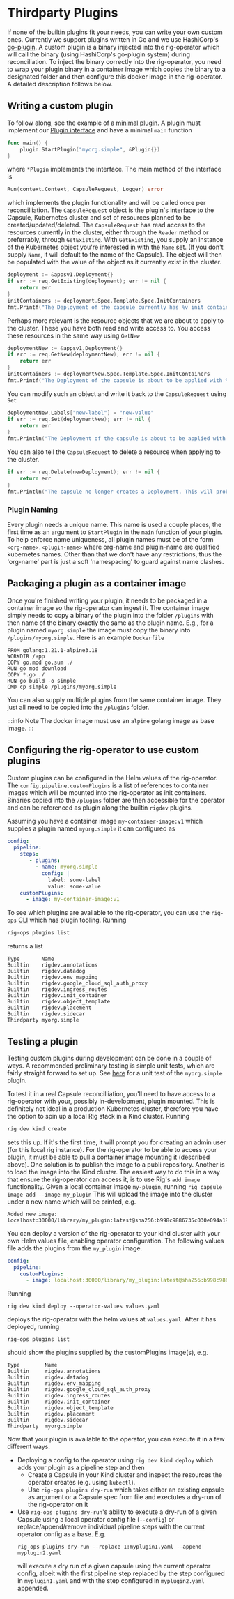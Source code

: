 # Thirdparty Plugins

If none of the builtin plugins fit your needs, you can write your own custom ones. Currently we support plugins written in Go and we use HashiCorp's [go-plugin](https://github.com/hashicorp/go-plugin). A custom plugin is a binary injected into the rig-operator which will call the binary (using HashiCorp's go-plugin system) during reconciliation. To inject the binary correctly into the rig-operator, you need to wrap your plugin binary in a container image which copies the binary to a designated folder and then configure this docker image in the rig-operator. A detailed description follows below.


## Writing a custom plugin
To follow along, see the example of a [minimal plugin](https://github.com/rigdev/rig/blob/main/examples/simple-plugin/main.go). A plugin must implement our [Plugin interface](https://github.com/rigdev/rig/blob/main/pkg/controller/plugin/server.go#L201) and have a minimal `main` function
```go
func main() {
	plugin.StartPlugin("myorg.simple", &Plugin{})
}
```
where `*Plugin` implements the interface. The main method of the interface is 
```go
Run(context.Context, CapsuleRequest, Logger) error
```
which implements the plugin functionality and will be called once per reconcilliation. The `CapsuleRequest` object is the plugin's interface to the Capsule, Kubernetes cluster and set of resources planned to be created/updated/deleted.
The `CapsuleRequest` has read access to the resources currently in the cluster, either through the `Reader` method or preferrably, through `GetExisting`. With `GetExisting`, you supply an instance of the Kubernetes object you're interested in with the `Name` set. (If you don't supply `Name`, it will default to the name of the Capsule). The object will then be populated with the value of the object as it currently exist in the cluster.

```go
deployment := &appsv1.Deployment{}
if err := req.GetExisting(deployment); err != nil {
	return err
}
initContainers := deployment.Spec.Template.Spec.InitContainers
fmt.Printf("The Deployment of the capsule currently has %v init containers.\n", len(initContainers))
```
Perhaps more relevant is the resource objects that we are about to apply to the cluster. These you have both read and write access to. You access these resources in the same way using `GetNew`
```go
deploymentNew := &appsv1.Deployment{}
if err := req.GetNew(deploymentNew); err != nil {
	return err
}
initContainers := deploymentNew.Spec.Template.Spec.InitContainers
fmt.Printf("The Deployment of the capsule is about to be applied with %v init containers.\n", len(initContainers))
```
You can modify such an object and write it back to the `CapsuleRequest` using `Set`
```go
deploymentNew.Labels["new-label"] = "new-value"
if err := req.Set(deploymentNew); err != nil {
	return err
}
fmt.Println("The Deployment of the capsule is about to be applied with a new label.")
```

You can also tell the `CapsuleRequest` to delete a resource when applying to the cluster.
```go
if err := req.Delete(newDeployment); err != nil {
	return err
}
fmt.Println("The capsule no longer creates a Deployment. This will probably break your system :(")
```

### Plugin Naming

Every plugin needs a unique name. This name is used a couple places, the first time as an argument to `StartPlugin` in the `main` function of your plugin. To help enforce name uniqueness, all plugin names must be of the form `<org-name>.<plugin-name>` where org-name and plugin-name are qualified kubernetes names. Other than that we don't have any restrictions, thus the 'org-name' part is just a soft 'namespacing' to guard against name clashes.

## Packaging a plugin as a container image

Once you're finished writing your plugin, it needs to be packaged in a container image so the rig-operator can ingest it. The container image simply needs to copy a binary of the plugin into the folder `/plugins` with then name of the binary exactly the same as the plugin name. E.g., for a plugin named `myorg.simple` the image must copy the binary into `/plugins/myorg.simple`. Here is an example `Dockerfile` 

```docker
FROM golang:1.21.1-alpine3.18
WORKDIR /app
COPY go.mod go.sum ./
RUN go mod download
COPY *.go ./
RUN go build -o simple 
CMD cp simple /plugins/myorg.simple
```

You can also supply multiple plugins from the same container image. They just all need to be copied into the `/plugins` folder.

:::info Note
The docker image must use an `alpine` golang image as base image.
:::


## Configuring the rig-operator to use custom plugins
Custom plugins can be configured in the Helm values of the rig-operator. The `config.pipeline.customPlugins` is a list of references to container images which will be mounted into the rig-operator as init containers. Binaries copied into the `/plugins` folder are then accessible for the operator and can be referenced as plugin along the builtin `rigdev` plugins.

Assuming you have a container image `my-container-image:v1` which supplies a plugin named `myorg.simple` it can configured as
```yaml
config:
  pipeline:
    steps:
       - plugins:
         - name: myorg.simple
           config: |
             label: some-label
             value: some-value
    customPlugins:
      - image: my-container-image:v1
```

To see which plugins are available to the rig-operator, you can use the `rig-ops` [CLI](/operator-manual/cli) which has plugin tooling. Running
```bash
rig-ops plugins list
```
returns a list
```
Type       Name                                  
Builtin    rigdev.annotations                         
Builtin    rigdev.datadog                             
Builtin    rigdev.env_mapping                         
Builtin    rigdev.google_cloud_sql_auth_proxy         
Builtin    rigdev.ingress_routes                      
Builtin    rigdev.init_container                      
Builtin    rigdev.object_template                     
Builtin    rigdev.placement                           
Builtin    rigdev.sidecar 
Thirdparty myorg.simple
```



## Testing a plugin

Testing custom plugins during development can be done in a couple of ways. A recommended preliminary testing is simple unit tests, which are fairly straight forward to set up. See [here](https://github.com/rigdev/rig/blob/main/examples/simple-plugin/plugin_test.go) for a unit test of the `myorg.simple` plugin.

To test it in a real Capsule reconcilliation, you'll need to have access to a rig-operator with your, possibly in-development, plugin mounted. This is definitely not ideal in a production Kubernetes cluster, therefore you have the option to spin up a local Rig stack in a Kind cluster. Running

```bash
rig dev kind create
```
sets this up. If it's the first time, it will prompt you for creating an admin user (for this local rig instance). For the rig-operator to be able to access your plugin, it must be able to pull a container image mounting it (described above). One solution is to publish the image to a publi repository. Another is to load the image into the Kind cluster. The easiest way to do this in a way that ensure the rig-operator can access it, is to use Rig's `add image` functionality. Given a local container image `my-plugin`, running
`rig capsule image add --image my_plugin`
This will upload the image into the cluster under a new name which will be printed, e.g.
```
Added new image: localhost:30000/library/my_plugin:latest@sha256:b998c9886735c030e094a191a4090cc340a6fccaaf222d7cdd92b6a0ec3f7db9
```
You can deploy a version of the rig-operator to your kind cluster with your own Helm values file, enabling operator configuration. The following values file adds the plugins from the `my_plugin` image.
```yaml 
config:
  pipeline:
    customPlugins:
      - image: localhost:30000/library/my_plugin:latest@sha256:b998c9886735c030e094a191a4090cc340a6fccaaf222d7cdd92b6a0ec3f7db9
```
Running
```
rig dev kind deploy --operator-values values.yaml
```
deploys the rig-operator with the helm values at `values.yaml`. After it has deployed, running
```
rig-ops plugins list
```
should show the plugins supplied by the customPlugins image(s), e.g.
```
Type        Name                                
Builtin     rigdev.annotations                  
Builtin     rigdev.datadog                      
Builtin     rigdev.env_mapping                  
Builtin     rigdev.google_cloud_sql_auth_proxy  
Builtin     rigdev.ingress_routes               
Builtin     rigdev.init_container               
Builtin     rigdev.object_template              
Builtin     rigdev.placement                    
Builtin     rigdev.sidecar                      
Thirdparty  myorg.simple  
```

Now that your plugin is available to the operator, you can execute it in a few different ways.
- Deploying a config to the operator using `rig dev kind deploy` which adds your plugin as a pipeline step and then
	- Create a Capsule in your Kind cluster and inspect the resources the operator creates (e.g. using `kubectl`).
	- Use `rig-ops plugins dry-run` which takes either an existing capsule as argument or a Capsule spec from file and exectutes a dry-run of the rig-operator on it
- Use `rig-ops plugins dry-run`'s ability to execute a dry-run of a given Capsule using a local operator config file (`--config`) or replace/append/remove individual pipeline steps with the current operator config as a base. E.g.
	```
	rig-ops plugins dry-run --replace 1:myplugin1.yaml --append myplugin2.yaml
	```
	will execute a dry run of a given capsule using the current operator config, albeit with the first pipeline step replaced by the step configured in `myplugin1.yaml` and with the step configured in `myplugin2.yaml` appended.
